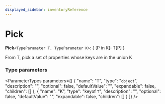 ```yaml
---
displayed_sidebar: inventoryReference
---
```



# Pick

 **Pick**`<TypeParameter T, TypeParameter K>`: &#123; [P in K]: T[P] &#125;

From T, pick a set of properties whose keys are in the union K

### Type parameters

<ParameterTypes parameters={[
  {
    "name": "T",
    "type": "`object`",
    "description": "",
    "optional": false,
    "defaultValue": "",
    "expandable": false,
    "children": []
  },
  {
    "name": "K",
    "type": "keyof `T`",
    "description": "",
    "optional": false,
    "defaultValue": "",
    "expandable": false,
    "children": []
  }
]} />
